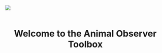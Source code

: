 <img src="images/DFGFI_logo.png" style="float:left">
<br></br>
<h1><center>Welcome to the Animal Observer Toolbox</h1></center>
